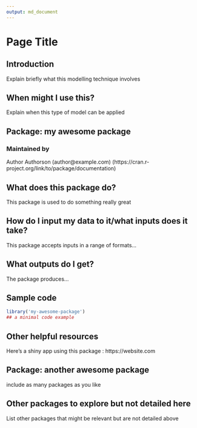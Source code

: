 ```yaml
---
output: md_document
---
```


# Page Title

## Introduction
Explain briefly what this modelling technique involves

## When might I use this?
Explain when this type of model can be applied

## Package: my awesome package

### Maintained by
Author Authorson (author@example.com)
(https://cran.r-project.org/link/to/package/documentation)

## What does this package do?
This package is used to do something really great

## How do I input my data to it/what inputs does it take?
This package accepts inputs in a range of formats...

## What outputs do I get?
The package produces...

## Sample code
```r
library('my-awesome-package')
## a minimal code example
```

## Other helpful resources
Here's a shiny app using this package : https://website.com

## Package: another awesome package
include as many packages as you like

## Other packages to explore but not detailed here
List other packages that might be relevant but are not detailed above
